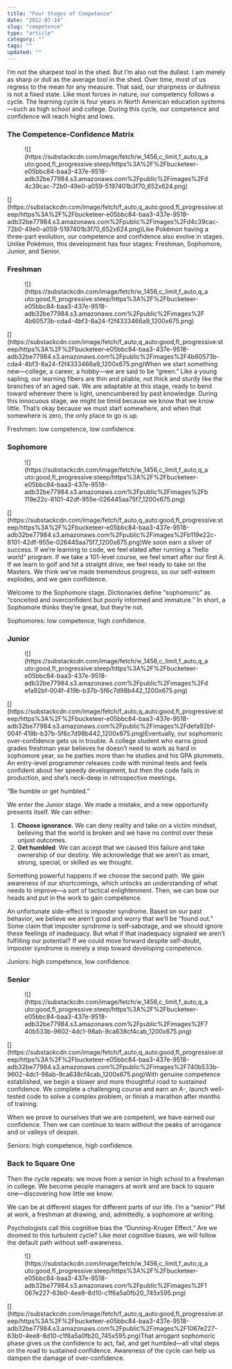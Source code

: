 ```yaml
---
title: "Four Stages of Competence"
date: "2022-07-14"
slug: "competence"
type: "article"
category: ""
tags: ""
updated: ""
---
```


I’m not the sharpest tool in the shed. But I’m also not the dullest. I am merely as sharp or dull as the average tool in the shed. Over time, most of us regress to the mean for any measure. That said, our sharpness or dullness is not a fixed state. Like most forces in nature, our competency follows a cycle. The learning cycle is four years in North American education systems—such as high school and college. During this cycle, our competence and confidence will reach highs and lows.

### The Competence-Confidence Matrix

<div class="wp-block-image"><figure class="aligncenter">![](https://substackcdn.com/image/fetch/w_1456,c_limit,f_auto,q_auto:good,fl_progressive:steep/https%3A%2F%2Fbucketeer-e05bbc84-baa3-437e-9518-adb32be77984.s3.amazonaws.com%2Fpublic%2Fimages%2Fd4c39cac-72b0-49e0-a059-5197401b3f70_652x624.png)</figure></div>[](https://substackcdn.com/image/fetch/f_auto,q_auto:good,fl_progressive:steep/https%3A%2F%2Fbucketeer-e05bbc84-baa3-437e-9518-adb32be77984.s3.amazonaws.com%2Fpublic%2Fimages%2Fd4c39cac-72b0-49e0-a059-5197401b3f70_652x624.png)Like Pokémon having a three-part evolution, our competence and confidence also evolve in stages. Unlike Pokémon, this development has four stages: Freshman, Sophomore, Junior, and Senior.

### Freshman

<div class="wp-block-image"><figure class="aligncenter">![](https://substackcdn.com/image/fetch/w_1456,c_limit,f_auto,q_auto:good,fl_progressive:steep/https%3A%2F%2Fbucketeer-e05bbc84-baa3-437e-9518-adb32be77984.s3.amazonaws.com%2Fpublic%2Fimages%2F4b60573b-cda4-4bf3-8a24-f2f4333466a9_1200x675.png)</figure></div>[](https://substackcdn.com/image/fetch/f_auto,q_auto:good,fl_progressive:steep/https%3A%2F%2Fbucketeer-e05bbc84-baa3-437e-9518-adb32be77984.s3.amazonaws.com%2Fpublic%2Fimages%2F4b60573b-cda4-4bf3-8a24-f2f4333466a9_1200x675.png)When we start something new—college, a career, a hobby—we are said to be “green.” Like a young sapling, our learning fibers are thin and pliable, not thick and sturdy like the branches of an aged oak. We are adaptable at this stage, ready to bend toward wherever there is light, unencumbered by past knowledge. During this innocuous stage, we might be timid because we know that we know little. That’s okay because we must start somewhere, and when that somewhere is zero, the only place to go is up.

Freshmen: low competence, low confidence.

### Sophomore

<div class="wp-block-image"><figure class="aligncenter">![](https://substackcdn.com/image/fetch/w_1456,c_limit,f_auto,q_auto:good,fl_progressive:steep/https%3A%2F%2Fbucketeer-e05bbc84-baa3-437e-9518-adb32be77984.s3.amazonaws.com%2Fpublic%2Fimages%2Fb119e22c-8101-42df-955e-026445aa75f7_1200x675.png)</figure></div>[](https://substackcdn.com/image/fetch/f_auto,q_auto:good,fl_progressive:steep/https%3A%2F%2Fbucketeer-e05bbc84-baa3-437e-9518-adb32be77984.s3.amazonaws.com%2Fpublic%2Fimages%2Fb119e22c-8101-42df-955e-026445aa75f7_1200x675.png)We soon earn a sliver of success. If we’re learning to code, we feel elated after running a “hello world” program. If we take a 101-level course, we feel smart after our first A. If we learn to golf and hit a straight drive, we feel ready to take on the Masters. We think we’ve made tremendous progress, so our self-esteem explodes, and we gain confidence.

Welcome to the Sophomore stage. Dictionaries define “sophomoric” as “conceited and overconfident but poorly informed and immature.” In short, a Sophomore thinks they’re great, but they’re not.

Sophomores: low competence, high confidence.

### Junior

<div class="wp-block-image"><figure class="aligncenter">![](https://substackcdn.com/image/fetch/w_1456,c_limit,f_auto,q_auto:good,fl_progressive:steep/https%3A%2F%2Fbucketeer-e05bbc84-baa3-437e-9518-adb32be77984.s3.amazonaws.com%2Fpublic%2Fimages%2Fdefa92bf-004f-419b-b37b-5f6c7d98b442_1200x675.png)</figure></div>[](https://substackcdn.com/image/fetch/f_auto,q_auto:good,fl_progressive:steep/https%3A%2F%2Fbucketeer-e05bbc84-baa3-437e-9518-adb32be77984.s3.amazonaws.com%2Fpublic%2Fimages%2Fdefa92bf-004f-419b-b37b-5f6c7d98b442_1200x675.png)Eventually, our sophomoric over-confidence gets us in trouble. A college student who earns good grades freshman year believes he doesn’t need to work as hard in sophomore year, so he parties more than he studies and his GPA plummets. An entry-level programmer releases code with minimal tests and feels confident about her speedy development, but then the code fails in production, and she’s neck-deep in retrospective meetings.

“Be humble or get humbled.”

We enter the Junior stage. We made a mistake, and a new opportunity presents itself. We can either:

1. **Choose ignorance**. We can deny reality and take on a victim mindset, believing that the world is broken and we have no control over these unjust outcomes.
2. **Get humbled**. We can accept that we caused this failure and take ownership of our destiny. We acknowledge that we aren’t as smart, strong, special, or skilled as we thought.

Something powerful happens if we choose the second path. We gain awareness of our shortcomings, which unlocks an understanding of what needs to improve—a sort of tactical enlightenment. Then, we can bow our heads and put in the work to gain competence.

An unfortunate side-effect is imposter syndrome. Based on our past behavior, we believe we aren’t good and worry that we’ll be “found out.” Some claim that imposter syndrome is self-sabotage, and we should ignore these feelings of inadequacy. But what if that inadequacy signaled we aren’t fulfilling our potential? If we could move forward despite self-doubt, imposter syndrome is merely a step toward developing competence.

Juniors: high competence, low confidence.

### Senior

<div class="wp-block-image"><figure class="aligncenter">![](https://substackcdn.com/image/fetch/w_1456,c_limit,f_auto,q_auto:good,fl_progressive:steep/https%3A%2F%2Fbucketeer-e05bbc84-baa3-437e-9518-adb32be77984.s3.amazonaws.com%2Fpublic%2Fimages%2F740b533b-9602-4dc1-98ab-9ca638cf4cab_1200x675.png)</figure></div>[](https://substackcdn.com/image/fetch/f_auto,q_auto:good,fl_progressive:steep/https%3A%2F%2Fbucketeer-e05bbc84-baa3-437e-9518-adb32be77984.s3.amazonaws.com%2Fpublic%2Fimages%2F740b533b-9602-4dc1-98ab-9ca638cf4cab_1200x675.png)With genuine competence established, we begin a slower and more thoughtful road to sustained confidence. We complete a challenging course and earn an A-, launch well-tested code to solve a complex problem, or finish a marathon after months of training.

When we prove to ourselves that we are competent, we have earned our confidence. Then we can continue to learn without the peaks of arrogance and or valleys of despair.

Seniors: high competence, high confidence.

### Back to Square One

Then the cycle repeats: we move from a senior in high school to a freshman in college. We become people managers at work and are back to square one—discovering how little we know.

We can be at different stages for different parts of our life. I’m a “senior” PM at work, a freshman at drawing, and, admittedly, a sophomore at writing.

Psychologists call this cognitive bias the “Dunning-Kruger Effect.” Are we doomed to this turbulent cycle? Like most cognitive biases, we will follow the default path without self-awareness.

<div class="wp-block-image"><figure class="aligncenter">![](https://substackcdn.com/image/fetch/w_1456,c_limit,f_auto,q_auto:good,fl_progressive:steep/https%3A%2F%2Fbucketeer-e05bbc84-baa3-437e-9518-adb32be77984.s3.amazonaws.com%2Fpublic%2Fimages%2F1067e227-63b0-4ee8-8d10-c1f6a5a0fb20_745x595.png)</figure></div>[](https://substackcdn.com/image/fetch/f_auto,q_auto:good,fl_progressive:steep/https%3A%2F%2Fbucketeer-e05bbc84-baa3-437e-9518-adb32be77984.s3.amazonaws.com%2Fpublic%2Fimages%2F1067e227-63b0-4ee8-8d10-c1f6a5a0fb20_745x595.png)That arrogant sophomoric phase gives us the confidence to act, fail, and get humbled—all vital steps on the road to sustained confidence. Awareness of the cycle can help us dampen the damage of over-confidence.